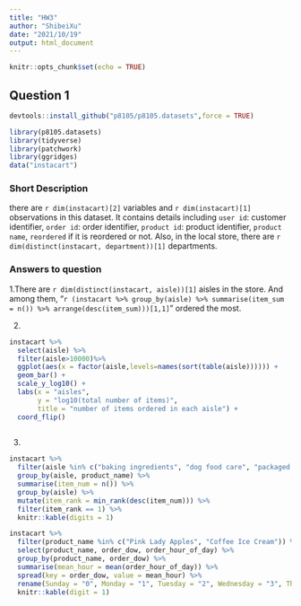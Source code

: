 ```yaml
---
title: "HW3"
author: "ShibeiXu"
date: "2021/10/19"
output: html_document
---
```


```r
knitr::opts_chunk$set(echo = TRUE)
```

## Question 1
```r
devtools::install_github("p8105/p8105.datasets",force = TRUE)
```
```r
library(p8105.datasets)
library(tidyverse)
library(patchwork)
library(ggridges)
data("instacart")
```
### Short Description
there are `r dim(instacart)[2]` variables and `r dim(instacart)[1]` observations in this dataset. It contains details including `user id`: customer identifier, `order id`: order identifier, `product id`: product identifier, `product name`, `reordered` if it is reordered or not. Also, in the local store, there are `r dim(distinct(instacart, department))[1]` departments.

### Answers to question
1.There are `r dim(distinct(instacart, aisle))[1]` aisles in the store. And among them, "`r (instacart %>% group_by(aisle) %>% summarise(item_sum = n()) %>% arrange(desc(item_sum)))[1,1]`" ordered the most.

2.
```r
instacart %>% 
  select(aisle) %>% 
  filter(aisle>10000)%>%
  ggplot(aes(x = factor(aisle,levels=names(sort(table(aisle)))))) +
  geom_bar() +
  scale_y_log10() +
  labs(x = "aisles", 
       y = "log10(total number of items)", 
       title = "number of items ordered in each aisle") +
  coord_flip()
 
```
3.
```r
instacart %>% 
  filter(aisle %in% c("baking ingredients", "dog food care", "packaged vegetables fruits")) %>% 
  group_by(aisle, product_name) %>% 
  summarise(item_num = n()) %>% 
  group_by(aisle) %>% 
  mutate(item_rank = min_rank(desc(item_num))) %>% 
  filter(item_rank == 1) %>% 
  knitr::kable(digits = 1)
```
```r
instacart %>% 
  filter(product_name %in% c("Pink Lady Apples", "Coffee Ice Cream")) %>% 
  select(product_name, order_dow, order_hour_of_day) %>% 
  group_by(product_name, order_dow) %>% 
  summarise(mean_hour = mean(order_hour_of_day)) %>% 
  spread(key = order_dow, value = mean_hour) %>% 
  rename(Sunday = "0", Monday = "1", Tuesday = "2", Wednesday = "3", Thursday = "4", Friday = "5", Saturday = "6") %>% 
  knitr::kable(digit = 1)
```




